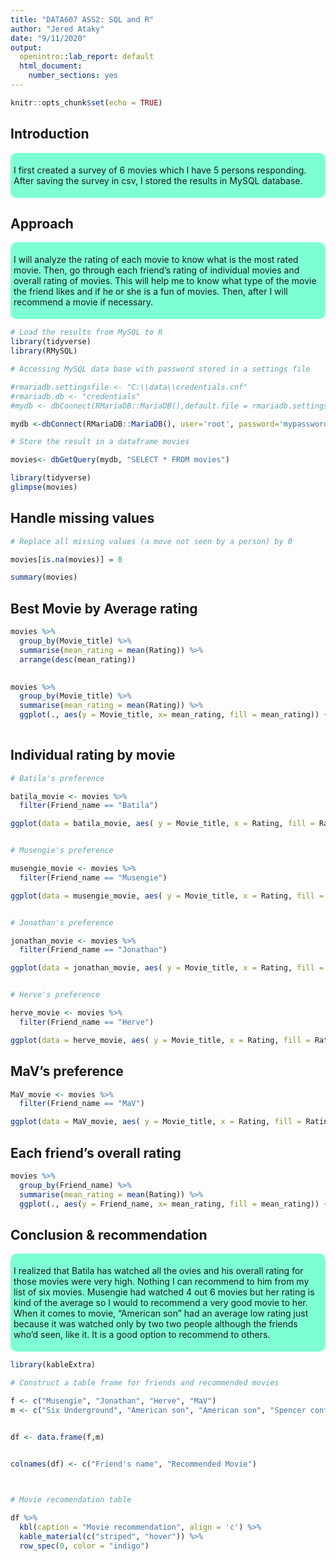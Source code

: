 ```yaml
---
title: "DATA607 ASS2: SQL and R"
author: "Jered Ataky"
date: "9/11/2020"
output: 
  openintro::lab_report: default
  html_document:
    number_sections: yes
---
```


```r
knitr::opts_chunk$set(echo = TRUE)
```


## Introduction


<style>
div.aquamarine { background-color:#7fffd4; border-radius: 10px; padding: 5px;}
</style>
<div class = "aquamarine">


I first created a survey of 6 movies which I have 5 persons responding.
After saving the survey in csv, I stored the results in MySQL database.


</div> \hfill\break



## Approach


<style>
div.aquamarine { background-color:#7fffd4; border-radius: 10px; padding: 5px;}
</style>
<div class = "aquamarine">


I will analyze the rating of each movie to know what is the most rated movie.
Then, go through each friend's rating of individual movies and overall rating 
of movies. This will help me to know what type of the movie the friend likes 
and if he or she is a fun of movies. Then, after I will recommend a movie 
if necessary. 

</div> \hfill\break


```r

# Load the results from MySQL to R
library(tidyverse)
library(RMySQL)

```

```r

# Accessing MySQL data base with password stored in a settings file

#rmariadb.settingsfile <- "C:\\data\\credentials.cnf"
#rmariadb.db <- "credentials"
#mydb <- dbConnect(RMariaDB::MariaDB(),default.file = rmariadb.settingsfile,group = rmariadb.db)

mydb <-dbConnect(RMariaDB::MariaDB(), user='root', password='mypassword', dbname ='labs', host='localhost')

```

```r
# Store the result in a dataframe movies

movies<- dbGetQuery(mydb, "SELECT * FROM movies")
```

```r
library(tidyverse)
glimpse(movies)

```

## Handle missing values

```r
# Replace all missing values (a move not seen by a person) by 0

movies[is.na(movies)] = 0
```


```r
summary(movies)

```
## Best Movie by Average rating


```r

movies %>%
  group_by(Movie_title) %>%
  summarise(mean_rating = mean(Rating)) %>%
  arrange(desc(mean_rating))
  
```


```r

movies %>%
  group_by(Movie_title) %>%
  summarise(mean_rating = mean(Rating)) %>%
  ggplot(., aes(y = Movie_title, x= mean_rating, fill = mean_rating)) + geom_bar(stat = 'identity')
  
```


## Individual rating by movie

```r

# Batila's preference

batila_movie <- movies %>%
  filter(Friend_name == "Batila")

ggplot(data = batila_movie, aes( y = Movie_title, x = Rating, fill = Rating)) + geom_bar(stat = 'identity')



```

```r

# Musengie's preference

musengie_movie <- movies %>%
  filter(Friend_name == "Musengie")

ggplot(data = musengie_movie, aes( y = Movie_title, x = Rating, fill = Rating)) + geom_bar(stat = 'identity')



```



```r

# Jonathan's preference

jonathan_movie <- movies %>%
  filter(Friend_name == "Jonathan")

ggplot(data = jonathan_movie, aes( y = Movie_title, x = Rating, fill = Rating)) + geom_bar(stat = 'identity')



```



```r

# Herve's preference

herve_movie <- movies %>%
  filter(Friend_name == "Herve")

ggplot(data = herve_movie, aes( y = Movie_title, x = Rating, fill = Rating)) + geom_bar(stat = 'identity')


```


## MaV's preference

```r
MaV_movie <- movies %>%
  filter(Friend_name == "MaV")

ggplot(data = MaV_movie, aes( y = Movie_title, x = Rating, fill = Rating)) + geom_bar(stat = 'identity')


```
## Each friend's overall rating

```r

movies %>%
  group_by(Friend_name) %>%
  summarise(mean_rating = mean(Rating)) %>%
  ggplot(., aes(y = Friend_name, x= mean_rating, fill = mean_rating)) + geom_bar(stat = 'identity')
```



## Conclusion & recommendation

<style>
div.aquamarine { background-color:#7fffd4; border-radius: 10px; padding: 5px;}
</style>
<div class = "aquamarine">


I realized that Batila has watched all the  ovies and his overall rating 
for those movies were very high. Nothing I can recommend to him from my 
list of six movies. Musengie had watched 4 out 6 movies but her rating is kind
of the average so I would to recommend a very good movie to her.
When it comes to movie, "American son" had an average low rating just because 
it was watched only by two two people although the friends who'd seen, like it.
It is a good option to recommend to others.

</div> \hfill\break



```r
library(kableExtra)

# Construct a table frame for friends and recommended movies

f <- c("Musengie", "Jonathan", "Herve", "MaV")
m <- c("Six Underground", "American son", "American son", "Spencer confidential")


df <- data.frame(f,m)


colnames(df) <- c("Friend's name", "Recommended Movie")


  
# Movie recomendation table

df %>%
  kbl(caption = "Movie recommendation", align = 'c') %>%
  kable_material(c("striped", "hover")) %>%
  row_spec(0, color = "indigo")

```




